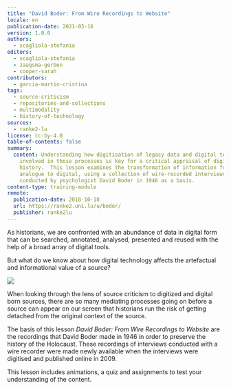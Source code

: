 ```yaml
---
title: "David Boder: From Wire Recordings to Website"
locale: en
publication-date: 2021-03-16
version: 1.0.0
authors:
  - scagliola-stefania
editors:
  - scagliola-stefania
  - zaagsma-gerben
  - cooper-sarah
contributors:
  - garcia-martin-cristina
tags:
  - source-criticism
  - repositories-and-collections
  - multimodality
  - history-of-technology
sources:
  - ranke2-lu
license: cc-by-4.0
table-of-contents: false
summary:
  content: Understanding how digitisation of legacy data and digital technologies
    involved in those processes is key for a critical appraisal of digital
    history.  This lesson examines the transformation of information from
    analogue to digital, using a collection of wire-recorded interviews
    conducted by psychologist David Boder in 1946 as a basis.
content-type: training-module
remote:
  publication-date: 2018-10-18
  url: https://ranke2.uni.lu/u/boder/
  publisher: ranke2lu
---
```

As historians, we are confronted with an abundance of data in digital form that can be searched, annotated, analysed, presented and reused with the help of a broad array of digital tools.

But what do we know about how digital technology affects the artefactual and informational value of a source?

![](/assets/content/assets/en/resources/external/david-boder-from-wire-recordings-to-website/history-of-technology-from-wire-recording.png)

When looking through the lens of source criticism to digitized and digital born sources, there are so many mediating processes going on before a source can appear on our screen that historians run the risk of getting detached from the original context of the source.

The basis of this lesson *David Boder: From Wire Recordings to Website* are the recordings that David Boder made in 1946 in order to preserve the history of the Holocaust. These recordings of interviews conducted with a wire recorder were made newly available when the interviews were digitised and published online in 2009.

This lesson includes animations, a quiz and assignments to test your understanding of the content.

<ExternalResource title="Interested in learning more?" subtitle="Check out &#x22;David Boder: From Wire Recordings to Website&#x22;" url="https://ranke2.uni.lu/u/boder/" />
